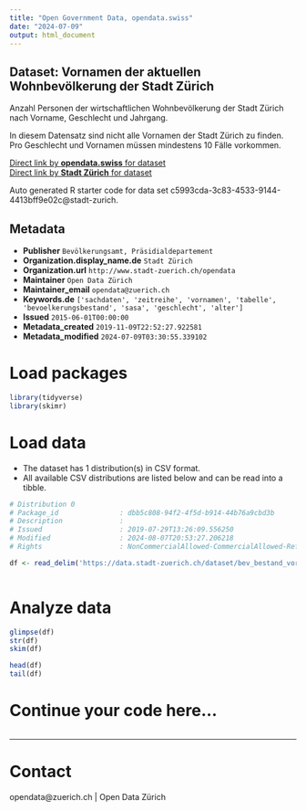 ```yaml
---
title: "Open Government Data, opendata.swiss"
date: "2024-07-09"
output: html_document
---
```


## Dataset: Vornamen der aktuellen Wohnbevölkerung der Stadt Zürich

Anzahl Personen der wirtschaftlichen Wohnbevölkerung der Stadt Zürich nach Vorname, Geschlecht und Jahrgang.

In diesem Datensatz sind nicht alle Vornamen der Stadt Zürich zu finden. Pro Geschlecht und Vornamen müssen mindestens 10 Fälle vorkommen.


[Direct link by **opendata.swiss** for dataset](https://opendata.swiss/de/dataset/vornamen-der-aktuellen-wohnbevolkerung-der-stadt-zurich2)<br>
[Direct link by **Stadt Zürich** for dataset](https://data.stadt-zuerich.ch/dataset/bev_bestand_vornamen_jahrgang_geschlecht_od3701)

Auto generated R starter code for data set c5993cda-3c83-4533-9144-4413bff9e02c@stadt-zurich.

## Metadata

- **Publisher** `Bevölkerungsamt, Präsidialdepartement`
- **Organization.display_name.de** `Stadt Zürich`
- **Organization.url** `http://www.stadt-zuerich.ch/opendata`
- **Maintainer** `Open Data Zürich`
- **Maintainer_email** `opendata@zuerich.ch`
- **Keywords.de** `['sachdaten', 'zeitreihe', 'vornamen', 'tabelle', 'bevoelkerungsbestand', 'sasa', 'geschlecht', 'alter']`
- **Issued** `2015-06-01T00:00:00`
- **Metadata_created** `2019-11-09T22:52:27.922581`
- **Metadata_modified** `2024-07-09T03:30:55.339102`


# Load packages

```r

library(tidyverse)
library(skimr)

```

# Load data

-   The dataset has 1 distribution(s) in CSV format.
-   All available CSV distributions are listed below and can be read into a tibble.

```r

# Distribution 0
# Package_id               : dbb5c808-94f2-4f5d-b914-44b76a9cbd3b
# Description              : 
# Issued                   : 2019-07-29T13:26:09.556250
# Modified                 : 2024-08-07T20:53:27.206218
# Rights                   : NonCommercialAllowed-CommercialAllowed-ReferenceNotRequired

df <- read_delim('https://data.stadt-zuerich.ch/dataset/bev_bestand_vornamen_jahrgang_geschlecht_od3701/download/BEV370OD3701.csv')



```

# Analyze data

```r

glimpse(df)
str(df)
skim(df)

head(df)
tail(df)

```

# Continue your code here...

```r

```

------------------------------------------------------------------------

# Contact

opendata@zuerich.ch | Open Data Zürich
